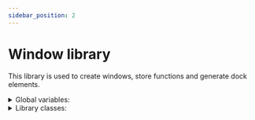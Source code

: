 ```yaml
---
sidebar_position: 2
---
```

# Window library

This library is used to create windows, store functions and generate dock elements. 

<details>
<summary>Global variables:</summary>

- __demo_body__
    - global `Object` that defines the demo body element
    - is used to set an embedded demo on a page

</details>

<details>
<summary>Library classes:</summary>

- [Window](../libwin/Window/about.mdx)
- [Appbar](../libwin/Appbar/about.mdx)
- [Scrollbar](../libwin/Scrollbar/about.mdx)
- [Workspace](../libwin/Workspace/add.mdx)
- [Layer](../libwin/Layer/about.mdx)
- [Keylogger](../libwin/Keylogger/about.mdx)

</details>
